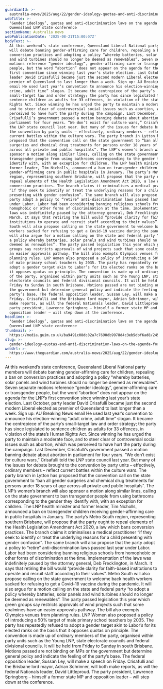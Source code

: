 ```yaml
---
guardianId: >-
  australia-news/2025/aug/22/gender-ideology-quotas-and-anti-discrimination-laws-on-the-agenda-for-queensland-lnp-state-conference
webTitle: >-
  ‘Gender ideology’, quotas and anti-discrimination laws on the agenda for
  Queensland LNP state conference
sectionName: Australia news
webPublicationDate: '2025-08-21T15:00:07Z'
bodyText: >-
  At this weekend’s state conference, Queensland Liberal National party members
  will debate banning gender-affirming care for children, repealing a ban on
  conversion practices and adopting a policy “whereby batteries, solar panels
  and wind turbines should no longer be deemed as renewables”. Seven separate
  motions reference “gender ideology”, gender-affirming care or transgender
  people, but the word “abortion” does not appear on the agenda for the LNP’s
  first convention since winning last year’s state election. Last October, party
  leader David Crisafulli became just the second modern Liberal elected as
  premier of Queensland to last longer than a week. Sign up: AU Breaking News
  email He used last year’s convention to announce his election-winning “adult
  crime, adult time” slogan. It became the centrepiece of the party’s
  small-target law and order strategy; the party has since legislated to
  sentence children as adults for 33 offences, in violation of the state’s Human
  Rights Act. Since winning he has urged the party to maintain a moderate face,
  and to steer clear of controversial social issues such as abortion, which was
  perceived to have hurt the party during the campaign. Last December,
  Crisafulli’s government passed a motion banning debate about abortion in
  parliament for four years. “We don’t exist for culture wars,” Crisafulli told
  the LNP state council last year. But many of the issues for debate brought to
  the convention by party units – effectively, ordinary members – reflect
  current battles within the culture wars. The party branch in Lytton has
  proposed that the convention call on the state government to “ban all gender
  surgeries and chemical drug treatments for persons under 18 years of age
  across all private and public hospitals”. The LNP’s women’s branch will also
  sponsor a motion along similar lines, calling on the state government to ban
  transgender people from using bathrooms corresponding to the gender they
  identify with, with an exception for children. The LNP health minister and
  former leader, Tim Nicholls, announced a ban on transgender children receiving
  gender-affirming care in public hospitals in January. The party’s Metro South
  region, representing southern Brisbane, will propose that the party ought to
  repeal elements of the Health Legislation Amendment Act 2020, a law which bans
  conversion practices. The branch claims it criminalises a medical practitioner
  “if they seek to identify or treat the underlying reasons for a child
  presenting with gender confusion”. The same branch will also propose that the
  party adopt a policy to “retire” anti-discrimination laws passed last year
  under Labor. Labor had been considering banning religious schools from
  homophobic or other forms of discrimination at the time. Implementation of the
  laws was indefinitely paused by the attorney general, Deb Frecklington, in
  March. It says that retiring the bill would “provide clarity for faith-based
  institutions to operate and recruit staff according to their values”. Metro
  South will also propose calling on the state government to welcome back health
  workers sacked for refusing to get a Covid-19 vaccine during the pandemic. It
  will also argue for a motion calling on the state and federal party “to adopt
  a policy whereby batteries, solar panels and wind turbines should no longer be
  deemed as renewables”. The party passed legislation this year which green
  groups say restricts approvals of wind projects such that some coalmines have
  an easier approvals pathway. The bill also exempts Olympics venues from
  planning rules. LNP Women also proposed a policy of introducing a 50% target
  of male primary school teachers by 2035. The party has repeatedly refused to
  adopt a gender target akin to Labor’s for its elected ranks on the basis that
  it opposes quotas on principle. The convention is made up of ordinary members
  of the party, organised within party units such as the Young LNP, state
  electorate councils and federal divisional councils. It will be held from
  Friday to Sunday in south Brisbane. Motions passed are not binding on MPs or
  the government but determine general policy and indicate the feeling of the
  party’s base. The federal opposition leader, Sussan Ley, will make a speech on
  Friday. Crisafulli and the Brisbane lord mayor, Adrian Schrinner, will both
  make reports, as will the federal Nationals leader, David Littleproud. The
  party president, Lawrence Springborg – himself a former state MP and
  opposition leader – will step down at the conference.
headline: >-
  ‘Gender ideology’, quotas and anti-discrimination laws on the agenda for
  Queensland LNP state conference
thumbnail: >-
  https://media.guim.co.uk/ba9491c08dc82a7c7690db9978d4c3eb5dbf6ad8/245_717_3080_2464/500.jpg
slug: >-
  gender-ideology-quotas-and-anti-discrimination-laws-on-the-agenda-for-queensland-lnp-state-conference
webUrl: >-
  https://www.theguardian.com/australia-news/2025/aug/22/gender-ideology-quotas-and-anti-discrimination-laws-on-the-agenda-for-queensland-lnp-state-conference
---
```

At this weekend’s state conference, Queensland Liberal National party members will debate banning gender-affirming care for children, repealing a ban on conversion practices and adopting a policy “whereby batteries, solar panels and wind turbines should no longer be deemed as renewables”. Seven separate motions reference “gender ideology”, gender-affirming care or transgender people, but the word “abortion” does not appear on the agenda for the LNP’s first convention since winning last year’s state election. Last October, party leader David Crisafulli became just the second modern Liberal elected as premier of Queensland to last longer than a week. Sign up: AU Breaking News email He used last year’s convention to announce his election-winning “adult crime, adult time” slogan. It became the centrepiece of the party’s small-target law and order strategy; the party has since legislated to sentence children as adults for 33 offences, in violation of the state’s Human Rights Act. Since winning he has urged the party to maintain a moderate face, and to steer clear of controversial social issues such as abortion, which was perceived to have hurt the party during the campaign. Last December, Crisafulli’s government passed a motion banning debate about abortion in parliament for four years. “We don’t exist for culture wars,” Crisafulli told the LNP state council last year. But many of the issues for debate brought to the convention by party units – effectively, ordinary members – reflect current battles within the culture wars. The party branch in Lytton has proposed that the convention call on the state government to “ban all gender surgeries and chemical drug treatments for persons under 18 years of age across all private and public hospitals”. The LNP’s women’s branch will also sponsor a motion along similar lines, calling on the state government to ban transgender people from using bathrooms corresponding to the gender they identify with, with an exception for children. The LNP health minister and former leader, Tim Nicholls, announced a ban on transgender children receiving gender-affirming care in public hospitals in January. The party’s Metro South region, representing southern Brisbane, will propose that the party ought to repeal elements of the Health Legislation Amendment Act 2020, a law which bans conversion practices. The branch claims it criminalises a medical practitioner “if they seek to identify or treat the underlying reasons for a child presenting with gender confusion”. The same branch will also propose that the party adopt a policy to “retire” anti-discrimination laws passed last year under Labor. Labor had been considering banning religious schools from homophobic or other forms of discrimination at the time. Implementation of the laws was indefinitely paused by the attorney general, Deb Frecklington, in March. It says that retiring the bill would “provide clarity for faith-based institutions to operate and recruit staff according to their values”. Metro South will also propose calling on the state government to welcome back health workers sacked for refusing to get a Covid-19 vaccine during the pandemic. It will also argue for a motion calling on the state and federal party “to adopt a policy whereby batteries, solar panels and wind turbines should no longer be deemed as renewables”. The party passed legislation this year which green groups say restricts approvals of wind projects such that some coalmines have an easier approvals pathway. The bill also exempts Olympics venues from planning rules. LNP Women also proposed a policy of introducing a 50% target of male primary school teachers by 2035. The party has repeatedly refused to adopt a gender target akin to Labor’s for its elected ranks on the basis that it opposes quotas on principle. The convention is made up of ordinary members of the party, organised within party units such as the Young LNP, state electorate councils and federal divisional councils. It will be held from Friday to Sunday in south Brisbane. Motions passed are not binding on MPs or the government but determine general policy and indicate the feeling of the party’s base. The federal opposition leader, Sussan Ley, will make a speech on Friday. Crisafulli and the Brisbane lord mayor, Adrian Schrinner, will both make reports, as will the federal Nationals leader, David Littleproud. The party president, Lawrence Springborg – himself a former state MP and opposition leader – will step down at the conference.
